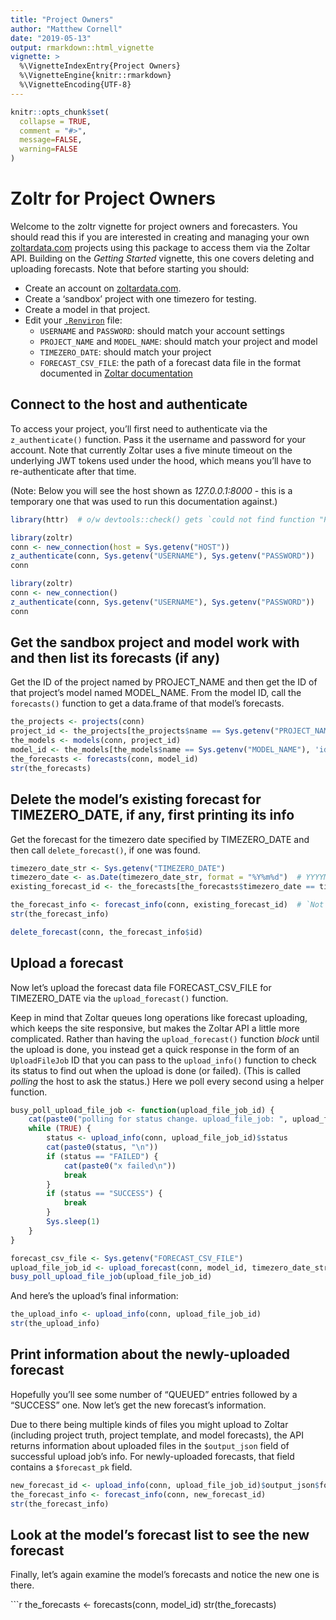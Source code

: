 ```yaml
---
title: "Project Owners"
author: "Matthew Cornell"
date: "2019-05-13"
output: rmarkdown::html_vignette
vignette: >
  %\VignetteIndexEntry{Project Owners}
  %\VignetteEngine{knitr::rmarkdown}
  %\VignetteEncoding{UTF-8}
---
```


```r
knitr::opts_chunk$set(
  collapse = TRUE,
  comment = "#>",
  message=FALSE, 
  warning=FALSE
)
```


# Zoltr for Project Owners
Welcome to the zoltr vignette for project owners and forecasters. You should read this if you are interested in creating
and managing your own [zoltardata.com](https://www.zoltardata.com/) projects using this package to access them via the 
Zoltar API. Building on the _Getting Started_ vignette, this one covers deleting and uploading forecasts. Note that
before starting you should:

- Create an account on [zoltardata.com](https://www.zoltardata.com/).
- Create a 'sandbox' project with one timezero for testing.
- Create a model in that project.
- Edit your [`.Renviron`](https://csgillespie.github.io/efficientR/3-3-r-startup.html#renviron) file:
    - `USERNAME` and `PASSWORD`: should match your account settings
    - `PROJECT_NAME` and `MODEL_NAME`: should match your project and model
    - `TIMEZERO_DATE`: should match your project
    - `FORECAST_CSV_FILE`: the path of a forecast data file in the format documented in
      [Zoltar documentation](https://www.zoltardata.com/docs)


## Connect to the host and authenticate

To access your project, you'll first need to authenticate via the `z_authenticate()` function. Pass it the username and 
password for your account. Note that currently Zoltar uses a five minute timeout on the underlying JWT tokens used under 
the hood, which means you'll have to re-authenticate after that time.

(Note: Below you will see the host shown as _127.0.0.1:8000_ - this is a temporary one that was used to run this 
documentation against.)


<!-- run but don't show -->
```r
library(httr)  # o/w devtools::check() gets `could not find function "POST"` error
```


<!-- run but don't show -->
```r
library(zoltr)
conn <- new_connection(host = Sys.getenv("HOST"))
z_authenticate(conn, Sys.getenv("USERNAME"), Sys.getenv("PASSWORD"))
conn
```

<!-- show but don't run-->
```r
library(zoltr)
conn <- new_connection()
z_authenticate(conn, Sys.getenv("USERNAME"), Sys.getenv("PASSWORD"))
conn
```


## Get the sandbox project and model work with and then list its forecasts (if any)

Get the ID of the project named by PROJECT_NAME and then get the ID of that project's model named MODEL_NAME. From the
model ID, call the `forecasts()` function to get a data.frame of that model's forecasts.

```r
the_projects <- projects(conn)
project_id <- the_projects[the_projects$name == Sys.getenv("PROJECT_NAME"), 'id']  # integer(0) if not found, which is an invalid project ID
the_models <- models(conn, project_id)
model_id <- the_models[the_models$name == Sys.getenv("MODEL_NAME"), 'id']  # integer(0) if not found
the_forecasts <- forecasts(conn, model_id)
str(the_forecasts)
```


## Delete the model's existing forecast for TIMEZERO_DATE, if any, first printing its info

Get the forecast for the timezero date specified by TIMEZERO_DATE and then call `delete_forecast()`, if one was found.

```r
timezero_date_str <- Sys.getenv("TIMEZERO_DATE")
timezero_date <- as.Date(timezero_date_str, format = "%Y%m%d")  # YYYYMMDD
existing_forecast_id <- the_forecasts[the_forecasts$timezero_date == timezero_date, 'id']

the_forecast_info <- forecast_info(conn, existing_forecast_id)  # `Not Found (HTTP 404)` this if forecast doesn't exist 
str(the_forecast_info)

delete_forecast(conn, the_forecast_info$id)
```


## Upload a forecast

Now let's upload the forecast data file FORECAST_CSV_FILE for TIMEZERO_DATE via the `upload_forecast()` function.

Keep in mind that Zoltar queues long operations like forecast uploading, which keeps the site responsive, but makes the
Zoltar API a little more complicated. Rather than having the `upload_forecast()` function _block_ until the upload is 
done, you instead get a quick response in the form of an `UploadFileJob` ID that you can pass to the `upload_info()`
function to check its status to find out when the upload is done (or failed). (This is called _polling_ the host to ask
the status.) Here we poll every second using a helper function.

```r
busy_poll_upload_file_job <- function(upload_file_job_id) {
    cat(paste0("polling for status change. upload_file_job: ", upload_file_job_id, "\n"))
    while (TRUE) {
        status <- upload_info(conn, upload_file_job_id)$status
        cat(paste0(status, "\n"))
        if (status == "FAILED") {
            cat(paste0("x failed\n"))
            break
        }
        if (status == "SUCCESS") {
            break
        }
        Sys.sleep(1)
    }
}
```


```r
forecast_csv_file <- Sys.getenv("FORECAST_CSV_FILE")
upload_file_job_id <- upload_forecast(conn, model_id, timezero_date_str, forecast_csv_file)
busy_poll_upload_file_job(upload_file_job_id)
```


And here's the upload's final information:

```r
the_upload_info <- upload_info(conn, upload_file_job_id)
str(the_upload_info)
```


## Print information about the newly-uploaded forecast

Hopefully you'll see some number of "QUEUED" entries followed by a "SUCCESS" one. Now let's get the new forecast's
information.

Due to there being multiple kinds of files you might upload to Zoltar (including project truth, project template, and
model forecasts), the API returns information about uploaded files in the `$output_json` field of successful upload
job's info. For newly-uploaded forecasts, that field contains a `$forecast_pk` field.

```r

new_forecast_id <- upload_info(conn, upload_file_job_id)$output_json$forecast_pk
the_forecast_info <- forecast_info(conn, new_forecast_id)
str(the_forecast_info)
```


## Look at the model's forecast list to see the new forecast

Finally, let's again examine the model's forecasts and notice the new one is there.

```r
the_forecasts <- forecasts(conn, model_id)
str(the_forecasts)
